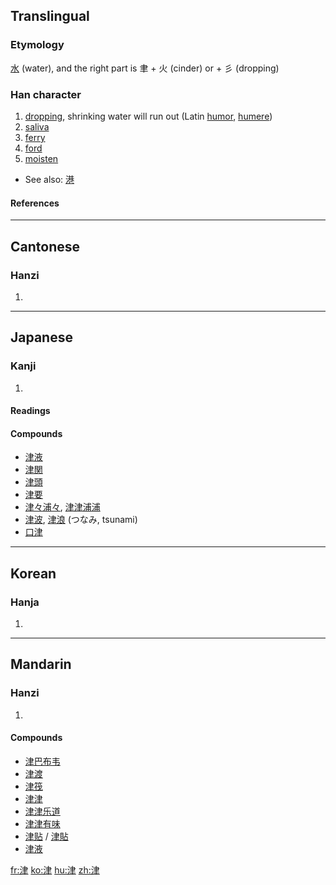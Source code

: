 ==Translingual==
===Etymology===
[[水]] (water), and the right part is 聿 + 火 (cinder) or + 彡 (dropping)
===Han character===
{{Han char|rn=85|rad=水|as=06|sn=9|four=3510<sub>7</sub>|canj=水中手 (ELQ)}}
# [[drop]]ping, shrinking water will run out (Latin [[humor]], [[humere]])
# [[saliva]]
# [[ferry]]
# [[ford]]
# [[moisten]]


*See also: [[港]]
====References====
{{Han ref|kx=0621.090|dkj=17396|dj=1017.070|hdz=31616.110|uh=6D25|ud=27941|bh=AC7A|bd=44154}}

----
==Cantonese==
===Hanzi===
{{yue-hanzi|jyut=|y=jeun1}}
# {{defn|Cantonese}}

----
==Japanese==
===Kanji===
{{ja-kanji|grade=|rs=水06}}
# {{defn|Japanese}} 
====Readings====
{{ja-readings|on=[[しん]] (shin)|kun=[[つ]] (tsu)}}

====Compounds====
*[[津液]]
*[[津関]]
*[[津頭]]
*[[津要]]
*[[津々浦々]], [[津津浦浦]]
*[[津波]], [[津浪]] (つなみ, tsunami)
*[[口津]]

----
==Korean==
===Hanja===
{{ko-hanja|hangeul=[[진]]|eumhun=|rv=jin|mr=chin|y=cin}}
# {{defn|Korean}}

----
==Mandarin==
===Hanzi===
{{cmn-hanzi|pin=[[jīn]] (jin1)|wg=chin<sup>1</sup>}}
# {{defn|Mandarin}}

====Compounds====
*[[津巴布韦]]
*[[津渡]]
*[[津筏]]
*[[津津]]
*[[津津乐道]]
*[[津津有味]]
*[[津贴]] / [[津貼]]
*[[津液]]

[[fr:津]]
[[ko:津]]
[[hu:津]]
[[zh:津]]